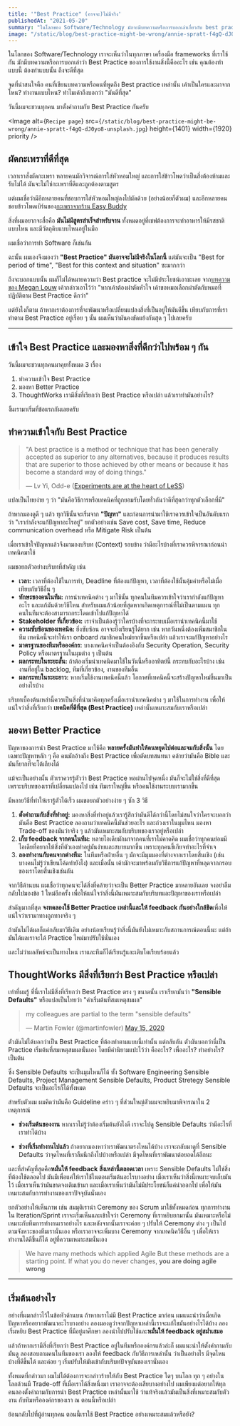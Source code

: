 ```yaml
---
title: '"Best Practice" (อาจจะ)ไม่มีจริง'
publishedAt: "2021-05-20"
summary: "ในโลกของ Software/Technology มักจะมีบทความหรือการบอกเล่าเกี่ยวกับ best practice จุดที่น่าสนใจคือ คนที่เขียนบทความเหล่านั้นหรือคนที่พูด best practice เหล่านั้น เค้าเป็นใคร? มาจากไหน? ทำงานแบบไหน? ทำไมมาถึงบอกว่า มันดีที่สุด"
image: "/static/blog/best-practice-might-be-wrong/annie-spratt-f4gQ-dJ0yo8-unsplash.jpg"
---
```


ในโลกของ Software/Technology เราจะเห็นว่าในทุกภาษา เครื่องมือ frameworks ที่เราใช้กัน
มักมีบทความหรือการบอกเล่าว่า Best Practice ของการใช้งานสิ่งนี้คืออะไร เช่น คุณต้องทำแบบนี้ ต้องทำแบบนั้น ถึงจะดีที่สุด

จุดที่น่าสนใจคือ คนที่เขียนบทความหรือคนที่พูดถึง Best practice เหล่านั้น เค้าเป็นใครและมาจากไหน? ทำงานแบบไหน? ทำไมเค้าถึงบอกว่า "มันดีที่สุด"

วันนี้ผมจะชวนทุกคน มาตั้งคำถามกับ Best Practice กันครับ

<Image
  alt={`Recipe page`}
  src={`/static/blog/best-practice-might-be-wrong/annie-spratt-f4gQ-dJ0yo8-unsplash.jpg`}
  height={1401}
  width={1920}
  priority
/>

## ผัดกะเพราที่ดีที่สุด

เวลาเราสั่งผัดกะเพรา หลายคนมักวิจารณ์การใส่หัวหอมใหญ่ และการใส่ข้าวโพดว่าเป็นสิ่งต้องห้ามและรับไม่ได้ มันจะไม่ใช่กะเพราที่ดีและถูกต้องตามสูตร

แต่ผมเชื่อว่ามีอีกหลายคนที่ชอบการใส่หัวหอมใหญ่ลงไปผัดด้วย (อย่างน้อยก็ตัวผม) และอีกหลายคนชอบข้าวโพดเบิร์นของ[กะเพราจากร้าน Easy Buddy](https://thestandard.co/easy-buddy/)

สิ่งที่ผมอยากจะสื่อคือ **มันไม่มีสูตรสำเร็จสำหรับจาน** ทั้งหมดอยู่ที่เชฟต้องการจะทำอาหารให้มีรสชาติแบบไหน และมีวัตถุดิบแบบไหนอยู่ในมือ

ผมเชื่อว่าการทำ Software ก็เช่นกัน

ฉะนั้น ผมเองจึงมองว่า **"Best Practice" มันอาจจะไม่มีจริงในโลกนี้** แต่มันจะเป็น "Best for period of time", "Best for this context and situation" ซะมากกว่า

ถึงจะบอกแบบนั้น ผมก็ไม่ได้หมายความว่า Best practice จะไม่มีประโยชน์เอาซะเลย จาก[บทความของ Megan Louw](https://www.thoughtworks.com/insights/blog/four-ways-kill-best-practice) เค้ากล่าวเอาไว้ว่า "หากเค้าต้องผ่าตัดหัวใจ เค้าขอหมอเลือกผ่าตัดกับหมอที่ปฏิบัติตาม Best Practice ดีกว่า"

แต่ยังไงก็ตาม ถ้าหากเราต้องการที่จะพัฒนาหรือเปลี่ยนแปลงสิ่งที่เป็นอยู่ให้มันดีขึ้น เทียบกับการที่เราทำตาม Best Practice อยู่เรื่อย ๆ นั้น ผมเห็นว่ามันคงขัดแย้งกันสุด ๆ ไปเลยครับ

---

## เข้าใจ Best Practice และมองหาสิ่งที่ดีกว่าไปพร้อม ๆ กัน

วันนี้ผมจะชวนทุกคนมาคุยทั้งหมด 3 เรื่อง

1. ทำความเข้าใจ Best Practice
2. มองหา Better Practice
3. ThoughtWorks เรามีสิ่งที่เรียกว่า Best Practice หรือเปล่า แล้วเราทำมันอย่างไร?

งั้นเรามาเริ่มที่ข้อแรกกันเลยครับ

## ทำความเข้าใจกับ Best Practice

> "A best practice is a method or technique that has been generally accepted
> as superior to any alternatives, because it produces results that are superior
> to those achieved by other means or because it has become a standard way of doing
> things."
>
> — Lv Yi, Odd-e ([Experiments are at the heart of LeSS](https://blog.odd-e.com/yilv/2020/12/experiments-are-at-the-heart-of-less.html))

แปลเป็นไทยง่าย ๆ ว่า "มันคือวิธีการหรือเทคนิคที่ถูกยอมรับโดยทั่วกันว่าดีที่สุดกว่าทุกตัวเลือกที่มี"

ถ้าหากมองดูดี ๆ แล้ว ทุกวิธีนั้นจะเริ่มจาก **"ปัญหา"** และก่อนการนำมาใช้เราควรเข้าใจเป็นอันดับแรกว่า "เรากำลังจะแก้ปัญหาอะไรอยู่" ยกตัวอย่างเช่น Save cost, Save time, Reduce communication overhead หรือ Mitigate Risk เป็นต้น

เมื่อเราเข้าใจปัญหาแล้วจึงมามองบริบท (Context) รอบข้าง ว่ามีอะไรบ้างที่เราควรพิจารณาก่อนนำเทคนิคมาใช้

ผมขอยกตัวอย่างบริบทที่สำคัญ เช่น

- **เวลา:** เวลาที่ต้องใช้ในการทำ, Deadline ที่ต้องแก้ปัญหา, เวลาที่ต้องใช้นั้นคุ้มค่าหรือไม่เมื่อเทียบกับวิธีอื่น ๆ
- **ทักษะของคนในทีม:** การนำเทคนิคต่าง ๆ มาใช้นั้น ทุกคนในทีมควรเข้าใจว่าเรากำลังแก้ปัญหาอะไร และแก้มันด้วยวิธีไหน สำหรับผมแล้วน้อยที่สุดหากเกิดเหตุการณ์ที่ไม่เป็นตามแผน ทุกคนในทีมจะต้องสามารถกระโดดเข้าไปแก้ปัญหาได้
- **Stakeholder ที่เกี่ยวข้อง:** เราจำเป็นต้องรู้ว่าใครบ้างที่จะกระทบเมื่อเรานำเทคนิคนี้มาใช้
- **ความซับซ้อนของเทคนิค:** ยิ่งซับซ้อน อาจจะยิ่งเรียนรู้ได้ยาก เช่น หากวันหนึ่งต้องเพิ่มสมาชิกในทีม เทคนิคนี้จะทำให้เรา onboard สมาชิกคนใหม่ยากขึ้นหรือเปล่า แล้วเราจะแก้ปัญหาอย่างไร
- **มาตรฐานของทีมหรือองค์กร:** บางเทคนิคจำเป็นต้องอิงกับ Security Operation, Security Policy หรือมาตรฐานในมุมต่าง ๆ เป็นต้น
- **ผลกระทบในระยะสั้น:** ถ้าต้องเริ่มนำเทคนิคมาใช้ในวันนี้หรืออาทิตย์นี้ กระทบกับอะไรบ้าง เช่น งานที่อยู่ใน backlog, ทีมที่เกี่ยวข้อง, งานของทีมอื่น
- **ผลกระทบในระยะยาว:** หากเริ่มใช้งานเทคนิคนี้แล้ว โอกาศที่เทคนิคนี้จะสร้างปัญหาใหม่ขึ้นมาเป็นอย่างไรบ้าง

บริบทเบื้องต้นเหล่านี้ควรเป็นสิ่งที่นำมาคิดทุกครั้งเมื่อเรานำเทคนิคต่าง ๆ มาใช้ในการทำงาน เพื่อให้แน่ใจว่าสิ่งที่เรียกว่า **เทคนิคที่ดีที่สุด (Best Practice)** เหล่านั้นเหมาะสมกับเราหรือเปล่า

## มองหา Better Practice

ปัญหาของการนำ Best Practice มาใช้คือ **หลายครั้งมันทำให้คนหยุดไปต่อและจมกับสิ่งนั้น** โดยเฉพาะปัญหาหลัก ๆ คือ คนมักอ้างถึง Best Practice เพื่อตัดบทสนทนา
คล้ายว่ามันคือ Bible และมันก็ยากที่จะโต้เถียงได้

แม้จะเป็นอย่างนั้น ตัวเราควรรู้ตัวว่า Best Practice พอผ่านไปจุดหนึ่ง มันก็จะไม่ใช่สิ่งที่ดีที่สุด เพราะบริบทของเราที่เปลี่ยนแปลงไป เช่น ทีมเราใหญ่ขึ้น หรือคนใช้งานระบบเรามากขึ้น

มีหลายวิธีที่ทำให้เรารู้ตัวได้เร็ว ผมขอยกตัวอย่างง่าย ๆ ซัก 3 วิธี

1. **ตั้งคำถามกับสิ่งที่ทำอยู่:** มองหาสิ่งที่ทำอยู่แล้วเรารู้สึกว่ามันดีได้กว่านี้โดยไม่สนใจว่าใครจะบอกว่ามันคือ Best Practice ลองถามว่าเทคนิคนี้มันช่วยอะไร และถ่วงเราในมุมไหน มองหา Trade-off ของมันว่าจริง ๆ แล้วมันเหมาะสมกับบริบทของเราอยู่หรือเปล่า
2. **เก็บ feedback จากคนในทีม:** หลายไอเดียมักมาจากคนที่เราไม่คาดคิด ผมเชื่อว่าทุกคนย่อมมีไอเดียที่อยากให้สิ่งที่ตัวเองทำอยู่มันง่ายและสบายมากขึ้น เพราะทุกคนขี้เกียจทำอะไรที่จำเจ
3. **ลองทำงานกับคนจากต่างทีม:** ในทีมหรือฝ่ายอื่น ๆ มักจะมีมุมมองที่ต่างจากเราโดยสิ้นเชิง (เช่น บางคนไม่รู้ว่าเขียนโค้ดทำยังไง) และเมื่อนั้น เค้ามักจะมาพร้อมกับวิธีการแก้ปัญหาที่หลุดจากกรอบของเราโดยสิ้นเชิงเช่นกัน

จากวิธีด้านบน ผมเชื่อว่าทุกคนจะได้สิ่งที่คล้ายว่าจะเป็น Better Practice มาหลายอันเลย จงอย่าลืมกลับไปมองข้อ 1 ใหม่อีกครั้ง เพื่อให้แน่ใจว่าสิ่งนี้มันเหมาะสมกับบริบทและปัญหาของเราหรือเปล่า

สำคัญมากที่สุด **จงทดลองใช้ Better Practice เหล่านี้และให้ feedback กันอย่างใกล้ชิด**เพื่อให้แน่ใจว่าเรามาทางถูกทางจริง ๆ

ถ้ามันไม่ได้ผลก็แค่กลับมาวิธีเดิม อย่างน้อยเรียนรู้ว่าสิ่งนี้มันยังไม่เหมาะกับสถานการณ์ตอนนี้นะ แต่ถ้ามันได้ผลเราจะได้​ Practice ใหม่มาปรับใช้นั่นเอง

และไม่ว่าผลลัพธ์จะเป็นทางไหน เราและทีมก็ได้เรียนรู้และเติบโตเรียบร้อยแล้ว

## ThoughtWorks มีสิ่งที่เรียกว่า Best Practice หรือเปล่า

เท่าที่ผมรู้ ที่นี่เราไม่มีสิ่งที่เรียกว่า Best Practice ตรง ๆ ขนาดนั้น เราเรียกมันว่า **"Sensible Defaults"** หรือแปลเป็นไทยว่า "ค่าเริ่มต้นที่สมเหตุสมผล"

<blockquote class="twitter-tweet">
  <p lang="en" dir="ltr">
    my colleagues are partial to the term &quot;sensible defaults&quot;
  </p>
  &mdash; Martin Fowler (@martinfowler)
  <a href="https://twitter.com/martinfowler/status/1261304977978535939?ref_src=twsrc%5Etfw">
    May 15, 2020
  </a>
</blockquote>
<script
  async
  src="https://platform.twitter.com/widgets.js"
  charset="utf-8"
></script>

ตัวมันไม่ได้บอกว่าเป็น Best Practice ที่ต้องทำตามแบบนี้เท่านั้น แต่กลับกัน ตัวมันบอกว่านี่เป็น​ Practice เริ่มต้นที่สมเหตุสมผลนั่นเอง โดยมีคำนิยามแปะไว้ว่า คืออะไร? เพื่ออะไร? ทำอย่างไร? เป็นต้น

ซึ่ง Sensible Defaults จะเป็นมุมไหนก็ได้ ทั้ง ​Software Engineering Sensible Defaults, Project Management Sensible Defaults, Product Stretegy Sensible Defaults จะเป็นอะไรก็ได้ทั้งหมด

สำหรับตัวผม ผมคิดว่ามันคือ Guideline คร่าว ๆ ที่ส่วนใหญ่ตัวผมจะหยิบมาพิจารณาใน 2 เหตุการณ์

- **ช่วงเริ่มต้นของงาน** หากเราไม่รู้ว่าต้องเริ่มต้นยังไงดี เราจะไปดู Sensible Defaults ว่ามีอะไรที่เราทำได้บ้าง

- **ช่วงที่เริ่มทำงานไปแล้ว** ถ้าอยากมองหาว่าเราพัฒนาตรงไหนได้บ้าง เราจะกลับมาดูที่ Sensible Defaults ว่าจุดไหนที่เราลืมนึกถึงไปบ้างหรือเปล่า มีจุดไหนที่เราพัฒนาต่อยอดได้อีกนะ

และที่สำคัญที่สุดคือ**หมั่นให้ feedback สิ่งเหล่านี้ตลอดเวลา** เพราะ Sensible Defaults ไม่ใช่สิ่งที่ต้องใช้ตลอดไป มันมีเพื่อแค่ให้เราใช้ในตอนเริ่มต้นอะไรบางอย่าง เมื่อเราเห็นว่าสิ่งนี้เหมาะจบเก็บมันไว้ เมื่อเราเห็นว่ามันขาดจงเติมเข้ามา และเมื่อเราเห็นว่ามันไม่มีประโยชน์ก็แค่นำออกไป เพื่อให้มันเหมาะสมกับการทำงานของเราปัจจุบันนั่นเอง

ยกตัวอย่างให้เห็นภาพ เช่น สมมุติเรานำ Ceremony ของ Scrum มาใช้ทั้งหมดก่อน ทุกการทำงานใน Iteration/Sprint เราจะเริ่มเห็นและเข้าใจว่า Ceremony ที่เราหยิบยกมานั้น
มันเหมาะหรือไม่เหมาะกับทีมการทำงานเราอย่างไร และหลังจากนั้นเราจะค่อย ๆ ปรับให้ Ceremony ต่าง ๆ เป็นไปตามจังหวะของทีมเรานั่นเอง หรือเราอาจจะเพิ่มบาง Ceremony จากเทคนิควิธีอื่น ๆ เพื่อให้เราทำงานได้ดีขึ้นก็ได้ อยู่ที่ความเหมาะสมนั่นเอง

> We have many methods which applied Agile
> But these methods are a starting point. If what you do never changes, **you are doing agile wrong**

---

## เริ่มต้นอย่างไร

อย่างที่ผมกล่าวไว้ในข้อหัวด้านบน ถ้าหากเราไม่มี Best Practice มาก่อน ผมแนะนำว่าเมื่อเกิดปัญหาหรืออยากพัฒนาอะไรบางอย่าง ลองมองดูว่าจากปัญหาเหล่านี้เราจะแก้ไขมันอย่างไรได้บ้าง ลองเริ่มหยิบ Best Practice ที่มีอยู่มาศึกษา ลองนำไปปรับใช้และ**หมั่นให้ feedback อยู่สม่ำเสมอ**

แล้วถ้าหากเรามีสิ่งที่เรียกว่า Best Practice อยู่ในทีมหรือองค์กรแล้วล่ะก็ ผมแนะนำให้ตั้งคำถามกับมันดู ลองสอบถามคนในทีมของเรา ลองให้ feedback กับวิธีการเหล่านั้น
ว่าเป็นอย่างไร มีจุดไหนบ้างที่ดีขึ้นได้ และค่อย ๆ เริ่มปรับให้มันเข้ากับบริบทปัจจุบันของเรานั่นเอง

ทั้งหมดที่กล่าวมา ผมไม่ได้ต้องการจะกล่าวร้ายให้กับ Best Practice ใดๆ บนโลก ทุก ๆ อย่างในโลกล้วนมี Trade-off ที่เมื่อเราได้สิ่งหนึ่งมา เราอาจจะต้องเสียบางอย่างไป
ผมเพียงแต่อยากให้ทุกคนลองตั้งคำถามกับการนำ Best Practice เหล่านั้นมาใช้
ว่าแท้จริงแล้วมันเป็นสิ่งที่เหมาะสมกับตัวงาน กับทีมหรือองค์กรของเรา ณ ตอนนี้หรือเปล่า

ย้อนกลับไปที่ผู้อ่านทุกคน ตอนนี้เราใช้ Best Practice อย่างเหมาะสมแล้วหรือยัง?
